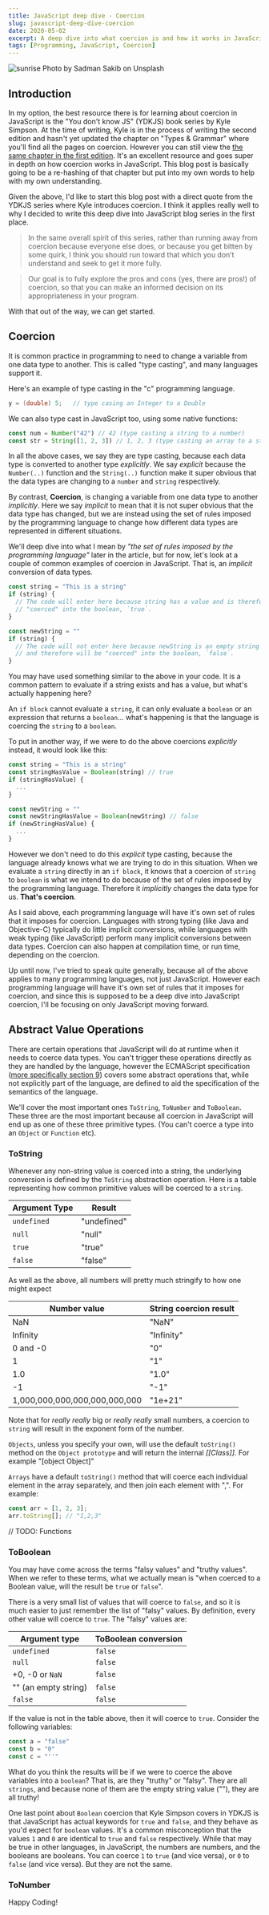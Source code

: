 ```yaml
---
title: JavaScript deep dive - Coercion
slug: javascript-deep-dive-coercion
date: 2020-05-02
excerpt: A deep dive into what coercion is and how it works in JavaScript
tags: [Programming, JavaScript, Coercion]
---
```


![sunrise](./sadman-sakib-E-X6zqkLmyk-unsplash.jpg)
Photo by Sadman Sakib on Unsplash

## Introduction

In my option, the best resource there is for learning about coercion in JavaScript is the "You don't know JS" (YDKJS) book series by Kyle Simpson. At the time of writing, Kyle is in the process of writing the second edition and hasn't yet updated the chapter on "Types & Grammar" where you'll find all the pages on coercion. However you can still view the [the same chapter in the first edition](https://github.com/getify/You-Dont-Know-JS/blob/1st-ed/types%20%26%20grammar/ch4.md). It's an excellent resource and goes super in depth on how coercion works in JavaScript. This blog post is basically going to be a re-hashing of that chapter but put into my own words to help with my own understanding.

Given the above, I'd like to start this blog post with a direct quote from the YDKJS series where Kyle introduces coercion. I think it applies really well to why I decided to write this deep dive into JavaScript blog series in the first place.

> In the same overall spirit of this series, rather than running away from coercion because everyone else does, or because you get bitten by some quirk, I think you should run toward that which you don’t understand and seek to get it more fully.

> Our goal is to fully explore the pros and cons (yes, there are pros!) of coercion, so that you can make an informed decision on its appropriateness in your program.

With that out of the way, we can get started.

## Coercion

It is common practice in programming to need to change a variable from one data type to another. This is called "type casting", and many languages support it.

Here's an example of type casting in the "c" programming language.

```c
y = (double) 5;   // type casing an Integer to a Double
```

We can also type cast in JavaScript too, using some native functions:

```javascript
const num = Number("42") // 42 (type casting a string to a number)
const str = String([1, 2, 3]) // 1, 2, 3 (type casting an array to a string)
```

In all the above cases, we say they are type casting, because each data type is converted to another type _explicitly_. We say _explicit_ because the `Number(..)` function and the `String(..)` function make it super obvious that the data types are changing to a `number` and `string` respectively.

By contrast, **Coercion**, is changing a variable from one data type to another _implicitly_. Here we say _implicit_ to mean that it is not super obvious that the data type has changed, but we are instead using the set of rules imposed by the programming language to change how different data types are represented in different situations.

We'll deep dive into what I mean by _"the set of rules imposed by the programming language"_ later in the article, but for now, let's look at a couple of common examples of coercion in JavaScript. That is, an _implicit_ conversion of data types.

```javascript
const string = "This is a string"
if (string) {
  // The code will enter here because string has a value and is therefore
  // "coerced" into the boolean, `true`.
}

const newString = ""
if (string) {
  // The code will not enter here because newString is an empty string value,
  // and therefore will be "coerced" into the boolean, `false`.
}
```

You may have used something similar to the above in your code. It is a common pattern to evaluate if a string exists and has a value, but what's actually happening here?

An `if block` cannot evaluate a `string`, it can only evaluate a `boolean` or an expression that returns a `boolean`... what's happening is that the language is coercing the `string` to a `boolean`.

To put in another way, if we were to do the above coercions _explicitly_ instead, it would look like this:

```javascript
const string = "This is a string"
const stringHasValue = Boolean(string) // true
if (stringHasValue) {
  ...
}

const newString = ""
const newStringHasValue = Boolean(newString) // false
if (newStringHasValue) {
  ...
}
```

However we don't need to do this _explicit_ type casting, because the language already knows what we are trying to do in this situation. When we evaluate a `string` directly in an `if block`, it knows that a coercion of `string` to `boolean` is what we intend to do because of the set of rules imposed by the programming language. Therefore it _implicitly_ changes the data type for us. **That's coercion**.

As I said above, each programming language will have it's own set of rules that it imposes for coercion. Languages with strong typing (like Java and Objective-C) typically do little implicit conversions, while languages with weak typing (like JavaScript) perform many implicit conversions between data types. Coercion can also happen at compilation time, or run time, depending on the coercion.

Up until now, I've tried to speak quite generally, because all of the above applies to many programming languages, not just JavaScript. However each programming language will have it's own set of rules that it imposes for coercion, and since this is supposed to be a deep dive into JavaScript coercion, I'll be focusing on only JavaScript moving forward.

## Abstract Value Operations

There are certain operations that JavaScript will do at runtime when it needs to coerce data types. You can't trigger these operations directly as they are handled by the language, however the ECMAScript specification ([more specifically section 9](https://www.ecma-international.org/ecma-262/5.1/#sec-9)) covers some abstract operations that, while not explicitly part of the language, are defined to aid the specification of the semantics of the language.

We'll cover the most important ones `ToString`, `ToNumber` and `ToBoolean`. These three are the most important because all coercion in JavaScript will end up as one of these three primitive types. (You can't coerce a type into an `Object` or `Function` etc).

### ToString

Whenever any non-string value is coerced into a string, the underlying conversion is defined by the `ToString` abstraction operation. Here is a table representing how common primitive values will be coerced to a `string`.

| Argument Type | Result      |
| ------------- | ----------- |
| `undefined`   | "undefined" |
| `null`        | "null"      |
| `true`        | "true"      |
| `false`       | "false"     |

As well as the above, all numbers will pretty much stringify to how one might expect

| Number value                  | String coercion result |
| ----------------------------- | ---------------------- |
| NaN                           | "NaN"                  |
| Infinity                      | "Infinity"             |
| 0 and -0                      | "0"                    |
| 1                             | "1"                    |
| 1.0                           | "1.0"                  |
| -1                            | "-1"                   |
| 1,000,000,000,000,000,000,000 | "1e+21"                |

Note that for _really really_ big or _really really_ small numbers, a coercion to `string` will result in the exponent form of the number.

`Objects`, unless you specify your own, will use the default `toString()` method on the `Object prototype` and will return the internal _[[Class]]_. For example "[object Object]"

`Arrays` have a default `toString()` method that will coerce each individual element in the array separately, and then join each element with ",". For example:

```javascript
const arr = [1, 2, 3];
arr.toString[]; // "1,2,3"
```

// TODO: Functions

### ToBoolean

You may have come across the terms "falsy values" and "truthy values". When we refer to these terms, what we actually mean is "when coerced to a Boolean value, will the result be `true` or `false`".

There is a very small list of values that will coerce to `false`, and so it is much easier to just remember the list of "falsy" values. By definition, every other value will coerce to `true`. The "falsy" values are:

| Argument type        | ToBoolean conversion |
| -------------------- | -------------------- |
| `undefined`          | `false`              |
| `null`               | `false`              |
| +0, -0 or `NaN`      | `false`              |
| "" (an empty string) | `false`              |
| `false`              | `false`              |

If the value is not in the table above, then it will coerce to `true`. Consider the following variables:

```javascript
const a = "false"
const b = "0"
const c = "''"
```

What do you think the results will be if we were to coerce the above variables into a `boolean`? That is, are they "truthy" or "falsy". They are all `strings`, and because none of them are the empty string value (""), they are all truthy!

One last point about `Boolean` coercion that Kyle Simpson covers in YDKJS is that JavaScript has actual keywords for `true` and `false`, and they behave as you'd expect for `boolean` values. It's a common misconception that the values `1` and `0` are identical to `true` and `false` respectively. While that may be true in other languages, in JavaScript, the numbers are numbers, and the booleans are booleans. You can coerce `1` to `true` (and vice versa), or `0` to `false` (and vice versa). But they are not the same.

### ToNumber

Happy Coding!
